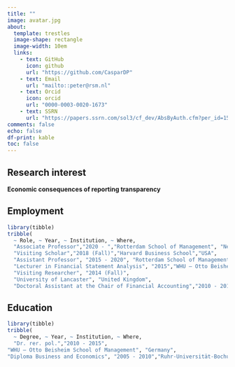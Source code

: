 ```yaml
---
title: ""
image: avatar.jpg
about:
  template: trestles
  image-shape: rectangle
  image-width: 10em
  links:
    - text: GitHub
      icon: github
      url: "https://github.com/CasparDP"
    - text: Email
      url: "mailto::peter@rsm.nl"
    - text: Orcid
      icon: orcid
      url: "0000-0003-0020-1673"
    - text: SSRN
      url: "https://papers.ssrn.com/sol3/cf_dev/AbsByAuth.cfm?per_id=1589558"
comments: false
echo: false
df-print: kable
toc: false
---
```


## Research interest
**Economic consequences of reporting transparency**

## Employment

```r
library(tibble)
tribble(
  ~ Role, ~ Year, ~ Institution, ~ Where,
  "Associate Professor","2020 - ","Rotterdam School of Management", "Netherlands",
  "Visiting Scholar","2018 (Fall)","Harvard Business School","USA",
  "Assistant Professor", "2015 - 2020", "Rotterdam School of Management", "Netherlands",
  "Lecturer in Financial Statement Analysis", "2015","WHU – Otto Beisheim School of Management", "Germany",
  "Visiting Researcher", "2014 (Fall)",
  "University of Lancaster", "United Kingdom",
  "Doctoral Assistant at the Chair of Financial Accounting","2010 - 2015", "WHU – Otto Beisheim School of Management", "Germany" )
```



## Education

```r
library(tibble)
tribble(
  ~ Degree, ~ Year, ~ Institution, ~ Where,
  "Dr. rer. pol.","2010 - 2015",
"WHU – Otto Beisheim School of Management", "Germany",
"Diploma Business and Economics", "2005 - 2010","Ruhr-Universität-Bochum", "Germany")
```


